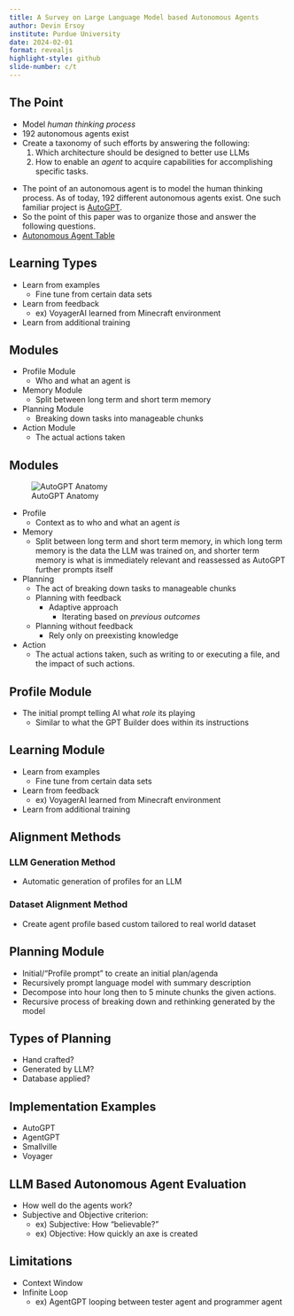 ```yaml
---
title: A Survey on Large Language Model based Autonomous Agents
author: Devin Ersoy
institute: Purdue University
date: 2024-02-01
format: revealjs
highlight-style: github
slide-number: c/t
---
```


## The Point
- Model *human thinking process*
- 192 autonomous agents exist
- Create a taxonomy of such efforts by answering the following:
	1. Which architecture should be designed to better use LLMs
	2. How to enable an *agent* to acquire capabilities for accomplishing specific tasks.

:::notes
- The point of an autonomous agent is to model the human thinking process. As of today, 192 different autonomous agents exist. One such familiar project is [AutoGPT](AutoGPT).
- So the point of this paper was to organize those and answer the following questions.
- [Autonomous Agent Table](https://abyssinian-molybdenum-f76.notion.site/237e9f7515d543c0922c74f4c3012a77?v=0a309e53d6454afcbe7a5a7e169be0f9)
:::

## Learning Types
- Learn from examples
	- Fine tune from certain data sets
- Learn from feedback
	- ex) VoyagerAI learned from Minecraft environment
- Learn from additional training

## Modules
- Profile Module
	- Who and what an agent is
- Memory Module
	- Split between long term and short term memory
- Planning Module
	- Breaking down tasks into manageable chunks
- Action Module
	- The actual actions taken

## Modules
![AutoGPT Anatomy](images/Pasted%20image%2020240201160149.png)

:::notes
- Profile
	- Context as to who and what an agent *is*
- Memory
	- Split between long term and short term memory, in which long term memory is the data the LLM was trained on, and shorter term memory is what is immediately relevant and reassessed as AutoGPT further prompts itself
- Planning
	- The act of breaking down tasks to manageable chunks
	- Planning with feedback
		- Adaptive approach
			- Iterating based on *previous outcomes*
	- Planning without feedback
		- Rely only on preexisting knowledge
- Action
	- The actual actions taken, such as writing to or executing a file, and the impact of such actions.
:::

## Profile Module
- The initial prompt telling AI what *role* its playing
	- Similar to what the GPT Builder does within its instructions

## Learning Module
- Learn from examples
	- Fine tune from certain data sets
- Learn from feedback
	- ex) VoyagerAI learned from Minecraft environment
- Learn from additional training

## Alignment Methods
### LLM Generation Method
- Automatic generation of profiles for an LLM

### Dataset Alignment Method
- Create agent profile based custom tailored to real world dataset

## Planning Module
- Initial/"Profile prompt" to create an initial plan/agenda
- Recursively prompt language model with summary description
- Decompose into hour long then to 5 minute chunks the given actions.
- Recursive process of breaking down and rethinking generated by the model

## Types of Planning
- Hand crafted?
- Generated by LLM?
- Database applied?

## Implementation Examples
- AutoGPT
- AgentGPT
- Smallville
- Voyager

## LLM Based Autonomous Agent Evaluation
- How well do the agents work?
- Subjective and Objective criterion:
	- ex) Subjective: How "believable?"
	- ex) Objective: How quickly an axe is created

## Limitations
- Context Window
- Infinite Loop
	- ex) AgentGPT looping between tester agent and programmer agent
